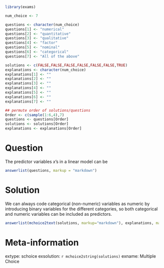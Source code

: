 ```r
library(exams)

num_choice <- 7

questions <- character(num_choice)
questions[1] <- "numerical"
questions[2] <- "quantitative"
questions[3] <- "qualitative"
questions[4] <- "factor"
questions[5] <- "nominal"
questions[6] <- "categorical"
questions[7] <- "All of the above"

solutions <- c(FALSE,FALSE,FALSE,FALSE,FALSE,FALSE,TRUE)
explanations <- character(num_choice)
explanations[1] <- ""
explanations[2] <- ""
explanations[3] <- ""
explanations[4] <- ""
explanations[5] <- ""
explanations[6] <- ""
explanations[7] <- ""

## permute order of solutions/questions
Order <- c(sample(1:6,4),7)
questions <- questions[Order]
solutions <- solutions[Order]
explanations <- explanations[Order]  
```

Question
========

The predictor variables *x*'s in a linear model can be 

```r
answerlist(questions, markup = "markdown")
```

Solution
========

We can always code categorical (non-numeric) variables as numeric by introducing binary variables for the different categories, so both categorical and numeric variables can be included as predictors.

```r
answerlist(mchoice2text(solutions, markup="markdown"), explanations, markup = "markdown")
```

Meta-information
================
  
extype: schoice
exsolution: `r mchoice2string(solutions)`
exname: Multiple Choice
